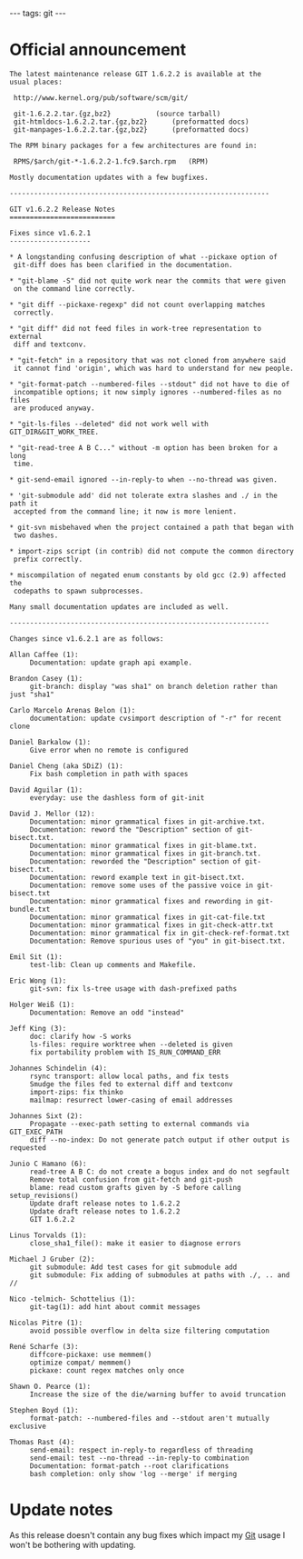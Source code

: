 ---
tags: git
---
= Official announcement =

<pre>The latest maintenance release GIT 1.6.2.2 is available at the
usual places:

 http://www.kernel.org/pub/software/scm/git/

 git-1.6.2.2.tar.{gz,bz2}			(source tarball)
 git-htmldocs-1.6.2.2.tar.{gz,bz2}		(preformatted docs)
 git-manpages-1.6.2.2.tar.{gz,bz2}		(preformatted docs)

The RPM binary packages for a few architectures are found in:

 RPMS/$arch/git-*-1.6.2.2-1.fc9.$arch.rpm	(RPM)

Mostly documentation updates with a few bugfixes.

----------------------------------------------------------------

GIT v1.6.2.2 Release Notes
==========================

Fixes since v1.6.2.1
--------------------

* A longstanding confusing description of what --pickaxe option of
 git-diff does has been clarified in the documentation.

* "git-blame -S" did not quite work near the commits that were given
 on the command line correctly.

* "git diff --pickaxe-regexp" did not count overlapping matches
 correctly.

* "git diff" did not feed files in work-tree representation to external
 diff and textconv.

* "git-fetch" in a repository that was not cloned from anywhere said
 it cannot find 'origin', which was hard to understand for new people.

* "git-format-patch --numbered-files --stdout" did not have to die of
 incompatible options; it now simply ignores --numbered-files as no files
 are produced anyway.

* "git-ls-files --deleted" did not work well with GIT_DIR&GIT_WORK_TREE.

* "git-read-tree A B C..." without -m option has been broken for a long
 time.

* git-send-email ignored --in-reply-to when --no-thread was given.

* 'git-submodule add' did not tolerate extra slashes and ./ in the path it
 accepted from the command line; it now is more lenient.

* git-svn misbehaved when the project contained a path that began with
 two dashes.

* import-zips script (in contrib) did not compute the common directory
 prefix correctly.

* miscompilation of negated enum constants by old gcc (2.9) affected the
 codepaths to spawn subprocesses.

Many small documentation updates are included as well.

----------------------------------------------------------------

Changes since v1.6.2.1 are as follows:

Allan Caffee (1):
     Documentation: update graph api example.

Brandon Casey (1):
     git-branch: display "was sha1" on branch deletion rather than just "sha1"

Carlo Marcelo Arenas Belon (1):
     documentation: update cvsimport description of "-r" for recent clone

Daniel Barkalow (1):
     Give error when no remote is configured

Daniel Cheng (aka SDiZ) (1):
     Fix bash completion in path with spaces

David Aguilar (1):
     everyday: use the dashless form of git-init

David J. Mellor (12):
     Documentation: minor grammatical fixes in git-archive.txt.
     Documentation: reword the "Description" section of git-bisect.txt.
     Documentation: minor grammatical fixes in git-blame.txt.
     Documentation: minor grammatical fixes in git-branch.txt.
     Documentation: reworded the "Description" section of git-bisect.txt.
     Documentation: reword example text in git-bisect.txt.
     Documentation: remove some uses of the passive voice in git-bisect.txt
     Documentation: minor grammatical fixes and rewording in git-bundle.txt
     Documentation: minor grammatical fixes in git-cat-file.txt
     Documentation: minor grammatical fixes in git-check-attr.txt
     Documentation: minor grammatical fix in git-check-ref-format.txt
     Documentation: Remove spurious uses of "you" in git-bisect.txt.

Emil Sit (1):
     test-lib: Clean up comments and Makefile.

Eric Wong (1):
     git-svn: fix ls-tree usage with dash-prefixed paths

Holger Weiß (1):
     Documentation: Remove an odd "instead"

Jeff King (3):
     doc: clarify how -S works
     ls-files: require worktree when --deleted is given
     fix portability problem with IS_RUN_COMMAND_ERR

Johannes Schindelin (4):
     rsync transport: allow local paths, and fix tests
     Smudge the files fed to external diff and textconv
     import-zips: fix thinko
     mailmap: resurrect lower-casing of email addresses

Johannes Sixt (2):
     Propagate --exec-path setting to external commands via GIT_EXEC_PATH
     diff --no-index: Do not generate patch output if other output is requested

Junio C Hamano (6):
     read-tree A B C: do not create a bogus index and do not segfault
     Remove total confusion from git-fetch and git-push
     blame: read custom grafts given by -S before calling setup_revisions()
     Update draft release notes to 1.6.2.2
     Update draft release notes to 1.6.2.2
     GIT 1.6.2.2

Linus Torvalds (1):
     close_sha1_file(): make it easier to diagnose errors

Michael J Gruber (2):
     git submodule: Add test cases for git submodule add
     git submodule: Fix adding of submodules at paths with ./, .. and //

Nico -telmich- Schottelius (1):
     git-tag(1): add hint about commit messages

Nicolas Pitre (1):
     avoid possible overflow in delta size filtering computation

René Scharfe (3):
     diffcore-pickaxe: use memmem()
     optimize compat/ memmem()
     pickaxe: count regex matches only once

Shawn O. Pearce (1):
     Increase the size of the die/warning buffer to avoid truncation

Stephen Boyd (1):
     format-patch: --numbered-files and --stdout aren't mutually exclusive

Thomas Rast (4):
     send-email: respect in-reply-to regardless of threading
     send-email: test --no-thread --in-reply-to combination
     Documentation: format-patch --root clarifications
     bash completion: only show 'log --merge' if merging</pre>

= Update notes =

As this release doesn't contain any bug fixes which impact my [[Git]] usage I won't be bothering with updating.
